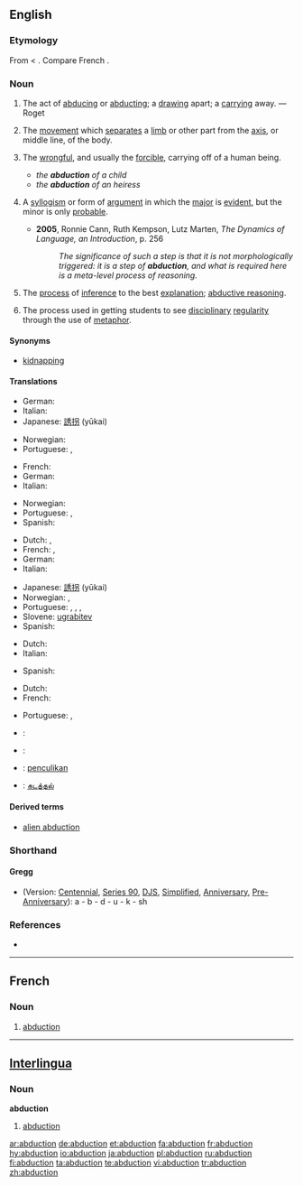 {{wikipedia}}
{{wikisource1911Enc|Abduction}}
==English==

{{rfc|what’s with the shorthand thing?}}

===Etymology===
From {{L.}} {{term|abductio}} < {{term|abduco|abducere||to lead away}}. Compare French {{term|lang=fr|abduction}}.

===Noun===
{{en-noun}}

# {{rfdate|make this into proper citation}} The act of [[abduce|abducing]] or [[abduct]]ing; a [[draw]]ing apart; a [[carry]]ing away. — Roget
# {{context|physiology}} The [[movement]] which [[separate]]s a [[limb]] or other part from the [[axis]], or middle line, of the body.
# {{law}} The [[wrongful]], and usually the [[forcible]], carrying off of a human being.
#* ''the '''abduction''' of a child''
#* ''the '''abduction''' of an heiress''
# {{logic}} A [[syllogism]] or form of [[argument]] in which the [[major]] is [[evident]], but the minor is only [[probable]].
#* '''2005''', Ronnie Cann, Ruth Kempson, Lutz Marten, ''The Dynamics of Language, an Introduction'', p. 256
#*: ''The significance of such a step is that it is not morphologically triggered: it is a step of '''abduction''', and what is required here is a meta-level process of reasoning.''
# {{computing}} The [[process]] of [[inference]] to the best [[explanation]]; [[abductive reasoning]].
# {{context|education}} The process used in getting students to see [[disciplinary]] [[regularity]] through the use of [[metaphor]].

{{rfex}}

====Synonyms====
* {{sense|law|carrying off of human being}} [[kidnapping]]

====Translations====
{{trans-top|act of abducing or abducting}}
* German: {{t+|de|Entführung|f}}
* Italian: {{t+|it|rapimento|m}}
*Japanese: [[誘拐]] (yūkai)
{{trans-mid}}
*Norwegian: {{t-|no|bortføring|c}}
*Portuguese: {{qualifier|Brazil}} {{t-|pt|abdução|m}}, {{qualifier|Portugal}} {{t-|pt|abducção|m}}
{{trans-bottom}}

{{trans-top|physiology: movement separating limb from axis}}
*French: {{t+|fr|abduction|f}}
* German: {{t-|de|Abduktion|f}}
* Italian: {{t-|it|abduzione|f}}
{{trans-mid}}
*Norwegian: {{t-|no|abduksjon|m}}
*Portuguese: {{qualifier|Brazil}} {{t-|pt|abdução|m}}, {{qualifier|Portugal}} {{t-|pt|abducção|m}}
* Spanish: {{t-|es|abducción|f}}
{{trans-bottom}}

{{trans-top|law: carrying off of a human being}}
*Dutch: {{t-|nl|ontvoering|f}}, {{t-|nl|kidnapping|f}}
* French: {{t+|fr|rapt|m}}, {{t-|fr|enlèvement|m}}
* German: {{t+|de|Entführung|f}}
* Italian: {{t+|it|rapimento|m}}
{{trans-mid}}
*Japanese: [[誘拐]] (yūkai)
*Norwegian: {{t-|no|bortføring|c}}, {{t-|no|kidnapping|c}}
*Portuguese: {{t-|pt|rapto}}, {{t-|pt|abdução|f}}, {{qualifier|Brazil}} {{t-|pt|seqüestro|m}}, {{qualifier|Portugal}} {{t-|pt|abducção|m}}
*Slovene: [[ugrabitev]] {{f}}
* Spanish: {{t-|es|rapto|m}}
{{trans-bottom}}

{{trans-top|logic: syllogism}}
*Dutch: {{t-|nl|abductie|f}}
* Italian: {{t-|it|abduzione|f}}
{{trans-mid}}
* Spanish: {{t-|es|abducción|f}}
{{trans-bottom}}

{{trans-top|computing: process of inference}}
*Dutch: {{t-|nl|abductie|f}}
*French: {{t+|fr|abduction|f}}
{{trans-mid}}
*Portuguese: {{qualifier|Brazil}} {{t-|pt|abdução|m}}, {{qualifier|Portugal}} {{t-|pt|abducção|m}}
{{trans-bottom}}

{{trans-top|education: process used in getting students to see disciplinary regularity}}
{{trans-mid}}
{{trans-bottom}}

{{checktrans}}
{{trans-top|Translations to be checked}}
*{{ttbc|French}}: {{t+|fr|abduction|f}}
*{{ttbc|Interlingua}}: {{t-|ia|abduction|xs=Interlingua}}
*{{ttbc|Malay}}: [[penculikan]]
*{{ttbc|Tamil}}: [[கடத்தல்]]
{{trans-bottom}}

====Derived terms====
*[[alien abduction]]

===Shorthand===

====Gregg====
* (Version: [[w:Gregg_Shorthand#Centennial_Gregg_Shorthand|Centennial]], [[w:Gregg_Shorthand#Series_90_Gregg_Shorthand|Series 90]], [[w:Gregg_Shorthand#Diamond_Jubilee_Gregg_Shorthand|DJS]], [[w:Gregg_Shorthand#Simplified_Gregg_Shorthand|Simplified]], [[w:Gregg_Shorthand#Anniversary_Gregg_Shorthand|Anniversary]], [[w:Gregg_Shorthand#Pre-Anniversary_Gregg_Shorthand|Pre-Anniversary]]): a - b - d - u - k - sh

===References===
*{{R:Webster 1913}}

----

==French==

===Noun===
{{fr-noun|f}}

# [[#English|abduction]]

----

==[[Interlingua]]==

===Noun===
'''abduction'''

# [[#English|abduction]]

[[ar:abduction]]
[[de:abduction]]
[[et:abduction]]
[[fa:abduction]]
[[fr:abduction]]
[[hy:abduction]]
[[io:abduction]]
[[ja:abduction]]
[[pl:abduction]]
[[ru:abduction]]
[[fi:abduction]]
[[ta:abduction]]
[[te:abduction]]
[[vi:abduction]]
[[tr:abduction]]
[[zh:abduction]]